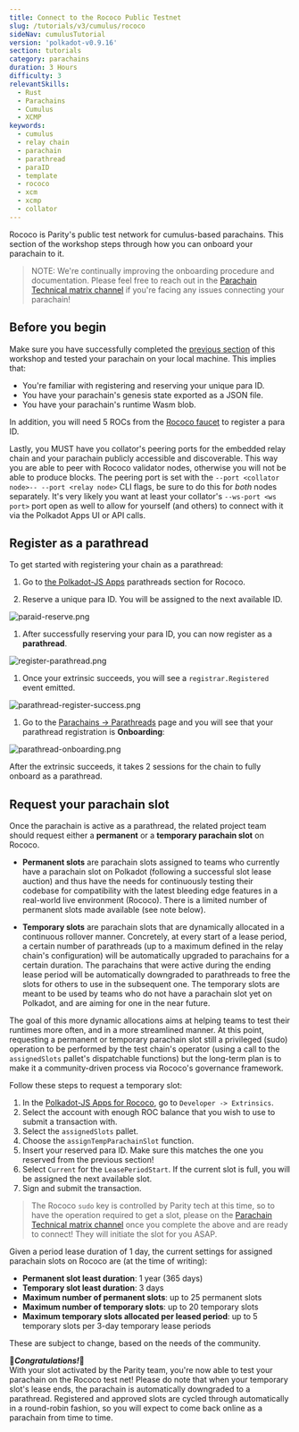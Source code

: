 ```yaml
---
title: Connect to the Rococo Public Testnet
slug: /tutorials/v3/cumulus/rococo
sideNav: cumulusTutorial
version: 'polkadot-v0.9.16'
section: tutorials
category: parachains
duration: 3 Hours
difficulty: 3
relevantSkills:
  - Rust
  - Parachains
  - Cumulus
  - XCMP
keywords:
  - cumulus
  - relay chain
  - parachain
  - parathread
  - paraID
  - template
  - rococo
  - xcm
  - xcmp
  - collator
---
```


Rococo is Parity's public test network for cumulus-based parachains.
This section of the workshop steps through how you can onboard your parachain to it.

> NOTE: We're continually improving the onboarding procedure and documentation.
> Please feel free to reach out in the [Parachain Technical matrix channel](https://matrix.to/#/#parachain-technical:matrix.parity.io) if you're facing any issues connecting your parachain!

## Before you begin

Make sure you have successfully completed the [previous section](/tutorials/v3/cumulus/connect-parachain) of this workshop and tested your parachain on your local machine.
This implies that:
- You're familiar with registering and reserving your unique para ID.
- You have your parachain's genesis state exported as a JSON file.
- You have your parachain's runtime Wasm blob.

In addition, you will need 5 ROCs from the [Rococo faucet](https://matrix.to/#/#rococo-faucet:matrix.org) to register a para ID.

Lastly, you MUST have you collator's peering ports for the embedded relay chain and your parachain publicly accessible and discoverable.
This way you are able to peer with Rococo validator nodes, otherwise you will not be able to produce blocks.
The peering port is set with the `--port <collator node>-- --port <relay node>` CLI flags, be sure to do this for _both_ nodes separately.
It's very likely you want at least your collator's `--ws-port <ws port>` port open as well to allow for yourself (and others) to connect with it via the Polkadot Apps UI or API calls.

## Register as a parathread 

To get started with registering your chain as a parathread:

1. Go to [the Polkadot-JS Apps](https://polkadot.js.org/apps/?rpc=wss%3A%2F%2Frococo-rpc.polkadot.io#/parachains/parathreads) parathreads section for Rococo.

1. Reserve a unique para ID. You will be assigned to the next available ID.

  ![paraid-reserve.png](../../../../src/images/tutorials/09-cumulus/paraid-reserve.png)

1. After successfully reserving your para ID, you can now register as a **parathread**.

  ![register-parathread.png](../../../../src/images/tutorials/09-cumulus/register-parathread.png)

1. Once your extrinsic succeeds, you will see a `registrar.Registered` event emitted.

  ![parathread-register-success.png](../../../../src/images/tutorials/09-cumulus/parathread-register-success.png)

1. Go to the [Parachains -> Parathreads](https://polkadot.js.org/apps/#/parachains/parathreads) page and you will see that your parathread registration is **Onboarding**:

  ![parathread-onboarding.png](../../../../src/images/tutorials/09-cumulus/parathread-onboarding.png)

After the extrinsic succeeds, it takes 2 sessions for the chain to fully onboard as a parathread.

## Request your parachain slot

Once the parachain is active as a parathread, the related project team should request either a **permanent** or a **temporary parachain slot** on Rococo.

- **Permanent slots** are parachain slots assigned to teams who currently have a parachain slot on Polkadot (following a successful slot lease auction) and thus have the needs for continuously testing their codebase for compatibility with the latest bleeding edge features in a real-world live environment (Rococo).
There is a limited number of permanent slots made available (see note below).

- **Temporary slots** are parachain slots that are dynamically allocated in a continuous rollover manner.
Concretely, at every start of a lease period, a certain number of parathreads (up to a maximum defined in the relay chain's configuration) will be automatically upgraded to parachains for a certain duration.
The parachains that were active during the ending lease period will be automatically downgraded to parathreads to free the slots for others to use in the subsequent one.
The temporary slots are meant to be used by teams who do not have a parachain slot yet on Polkadot, and are aiming for one in the near future.

The goal of this more dynamic allocations aims at helping teams to test their runtimes more often, and in a more streamlined manner.
At this point, requesting a permanent or temporary parachain slot still a privileged (sudo) operation to be performed by the test chain's operator (using a call to the `assignedSlots` pallet's dispatchable functions) but the long-term plan is to make it a community-driven process via Rococo's governance framework.

Follow these steps to request a temporary slot:

1. In the [Polkadot-JS Apps for Rococo](https://polkadot.js.org/apps/?rpc=wss%3A%2F%2Frococo-rpc.polkadot.io#), go to `Developer -> Extrinsics`.
1. Select the account with enough ROC balance that you wish to use to submit a transaction with.
1. Select the `assignedSlots` pallet.
1. Choose the `assignTempParachainSlot` function. 
1. Insert your reserved para ID. Make sure this matches the one you reserved from the previous section!
1. Select `Current` for the `LeasePeriodStart`. If the current slot is full, you will be assigned the next available slot.
1. Sign and submit the transaction.

> The Rococo `sudo` key is controlled by Parity tech at this time, so to have the operation required to get a slot, please on the [Parachain Technical matrix channel](https://matrix.to/#/#parachain-technical:matrix.parity.io) once you complete the above and are ready to connect!
> They will initiate the slot for you ASAP.

Given a period lease duration of 1 day, the current settings for assigned parachain slots on Rococo are (at the time of writing):
- **Permanent slot least duration**: 1 year (365 days)
- **Temporary slot least duration**: 3 days
- **Maximum number of permanent slots**: up to 25 permanent slots
- **Maximum number of temporary slots**: up to 20 temporary slots
- **Maximum temporary slots allocated per leased period**: up to 5 temporary slots per 3-day temporary lease periods

These are subject to change, based on the needs of the community.

🎉**_Congratulations!_**🎉  
With your slot activated by the Parity team, you're now able to test your parachain on the Rococo test net!
Please do note that when your temporary slot's lease ends, the parachain is automatically downgraded to a parathread. Registered and approved slots are cycled through automatically in a round-robin fashion, so you will expect to come back online as a parachain from time to time.
